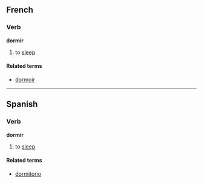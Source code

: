 ==French==
===Verb===
'''dormir'''

# to [[sleep]]

====Related terms====
*[[dormoir]]

----
==Spanish==
===Verb===
'''dormir'''

# to [[sleep]]

====Related terms====
*[[dormitorio]]